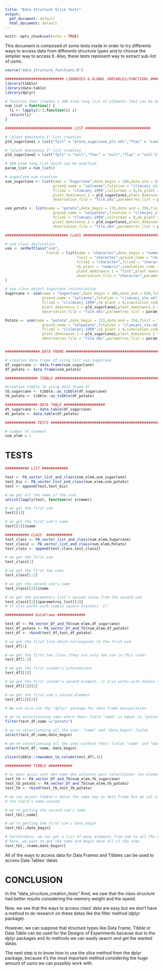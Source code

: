 ```yaml
---
title: "Data Structure Slice Tests"
output:
  pdf_document: default
  html_document: default
---
```


```r
knitr::opts_chunk$set(echo = TRUE)
```

This document is composed of some tests made in order to try differents ways to access data from
differents structure types and to choose the simplier way to access it. Also, these tests 
represent way to extract sub-list of usms.

```r
source("data_structure_functions.R")

########################### LIBRARIES & GLOBAL VARIABLES/FUNCTIONs ################################
library(tibble)
library(data.table)
library(dplyr)
```

```r

# function that creates a 300 elem long list of elements that can be modified
num_list = function() {
  li <- lapply(1:3,function(i) i)
  return(li)
}

############################### LIST ##############################

# "plant dominance 1" list creation
pld_sugarCane1 = list("fplt" = "proto_sugarcane_plt.xml","ftec" = "canne_tec.xml","flai" = "null") 

# "plant dominance 2" list creation
pld_sugarCane2 = list("fplt" = "null","ftec" = "null","flai" = "null")     

# 300 elem long list which can be modified
param_list = num_list()                                                                               

# sugarCane usm creation
usm_sugarCane <- list(name = "SugarCane",date_begin = 286,date_end = 650,finit = "canne_ini.xml",
                      ground_name = "solcanne",fstation = "climcanj_sta.xml",fclim1 = "climcanj.1998",
                      fclim2 = "climcanj.1999",culturean = 0,nb_plant = 1,simulation_code = 0,
                      plant_dominance_1 = pld_sugarCane1,plant_dominance_2 = pld_sugarCane2,
                      observation_file = "file.obs",parametres_list = param_list) 

usm_potato <- list(name = "potato",date_begin = 133,date_end = 256,finit = "patate_ini.xml",
                      ground_name = "solpatate",fstation = "climcanj_sta.xml",fclim1 = "climcanj.1998",
                      fclim2 = "climcanj.1999",culturean = 0,nb_plant = 1,simulation_code = 0,
                      plant_dominance_1 = pld_sugarCane1,plant_dominance_2 = pld_sugarCane2,
                      observation_file = "file.obs",parametres_list = param_list) 

############################# CLASS ########################################

# usm class declaration
usm <- setRefClass("usm",
                   fields = list(name = "character",date_begin = "numeric",date_end = "numeric",
                                 finit = "character",ground_name = "character",fstation = "character",
                                 fclim1 = "character",fclim2 = "character",culturean = "numeric",
                                 nb_plant = "numeric",simulation_code = "numeric",
                                 plant_dominance_1 = "list",plant_dominance_2 = "list",
                                 observation_file = "character",parametres_list = "list")
)

# usm class object Sugarcane instanciation
Sugarcane <- usm(name = "SugarCane",date_begin = 286,date_end = 650,finit = "canne_ini.xml",
                 ground_name = "solcanne",fstation = "climcanj_sta.xml",fclim1 = "climcanj.1998",
                 fclim2 = "clilmcanj.1999",nb_plant = 0,simulation_code = 1,
                 plant_dominance_1 = pld_sugarCane1,plant_dominance_2 = pld_sugarCane2,
                 observation_file = "file.obs",parametres_list = param_list)

Potato <- usm(name = "potato",date_begin = 133,date_end = 256,finit = "patate_ini.xml",
                 ground_name = "solpatate",fstation = "climcanj_sta.xml",fclim1 = "climcanj.1998",
                 fclim2 = "clilmcanj.1999",nb_plant = 0,simulation_code = 1,
                 plant_dominance_1 = pld_sugarCane1,plant_dominance_2 = pld_sugarCane2,
                 observation_file = "file.obs",parametres_list = param_list)


################ DATA FRAME ################################################

# creation data frame df using list usm_sugarCane
df_sugarcane <- data.frame(usm_sugarCane)
df_potato <- data.frame(usm_potato)

############### TIBBLE #####################################################

#creation tibble tb using data frame df
tb_sugarcane <- tibble::as_tibble(df_sugarcane)
tb_potato <- tibble::as_tibble(df_potato)

############### DATA TABLE ###################
dt_sugarcane <- data.table(df_sugarcane)
dt_potato <- data.table(df_potato) 

############## TESTS #################################################################

# number of element
num_elem = 1

```

# TESTS 

```r

########### LIST ############

test <- PA_vector_list_and_class(num_elem,usm_sugarCane)
test_bis <- PA_vector_list_and_class(num_elem,usm_potato)
test <- append(test,test_bis)

# we get all the name of the usms
unlist(lapply(test, function(x) x$name))

# we get the first usm
test[[1]]

# we get the first usm's name
test[[1]]$name


```


``` r

########### CLASS  ############
test_class <- PA_vector_list_and_class(num_elem,Sugarcane)
test_class2 <- PA_vector_list_and_class(num_elem,Potato)
test_class <- append(test_class,test_class2)

# we get the first usm
test_class[1]

# we get the first two usms
test_class[1:2]

# we get the second usm's name
test_class[[2]]$name

# we get the parameters list's second value from the second usm
test_class[[2]]$parametres_list[[2]]
# it also works with simple square brackets '[]'

```


```r

############# DataFrame #############

test_df <- PA_vector_Df_and_Tb(num_elem,df_sugarcane)
test_df_potato <- PA_vector_Df_and_Tb(num_elem,df_potato)
test_df <- rbind(test_df,test_df_potato)

# we get the first line which corresponds to the first usm
test_df[1]

# we get the first two lines (they are only two usm in this case)
test_df[1:2]

# we get the first column's informations
test_df[[1]]

# we get the first column's second element, it also works with double square brackets '[[]]'
test_df[[1]][2]

# we get the first usm's second element
test_df[1][[2]]

# We can also use the "dplyr" package for data frame manipulation

# we're selectionning usms where their field "name" is equal to "potato"
filter(test_df,name =="potato")

# we're selectionning all the usms' "name" and "date_begin" fields
select(test_df,name,date_begin)

# we're selectionning all the usms without their fields "name" and "date_begin"
select(test_df,-name,-date_begin)

slice(tibble::rownames_to_column(test_df),1L)

```

```r

############ TIBBLE ###########

# on peux aussi user des noms des colonnes pour selectionner les elements voulus
test_tb <- PA_vector_Df_and_Tb(num_elem,tb_sugarcane)
test_tb_potato <- PA_vector_Df_and_Tb(num_elem,tb_potato)
test_tb <- rbind(test_tb,test_tb_potato)

# we can access tibble's datas the same way as data frame but we cal also access its by using 
# the field's name wanted

# we're getting the second usm's name
test_tb[2,name]

# we're getting the first usm's date_begin
test_tb[1,date_begin]

# furthermore, we can get a list of many elements from one to all the usms
# here, we want to get the name and begin date all of the usms
test_tb[,.(name,date_begin)]

```

All of the ways to access data for Data Frames and Tibbles can be used to access Data Tables' datas

# CONCLUSION

In the "data_structure_creation_tests" Rmd, we saw that the class structure had better results 
considering the memory weight and the speed.

Now, we see that the ways to access class' data are easy but we don't have a method to do research
on these datas like the filter method (dplyr package).

However, we can suppose that structure types like Data Frame, Tibble or Data Table can be used for
the Designs of Experiments because due to the dplyr packages and its methods we can easily search 
and get the wanted datas.

The next step is to know how to use the slice method from the dplyr package, because it's the most
important method considering the huge amount of usms we can possibly work with.
